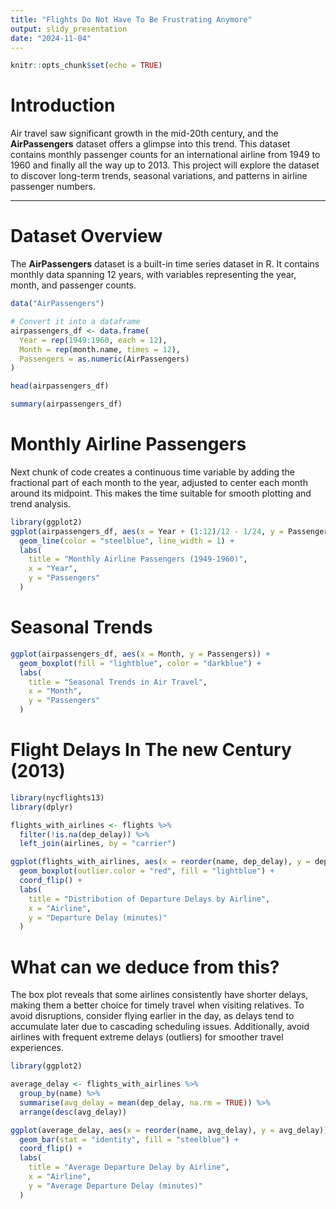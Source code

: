---
title: "Flights Do Not Have To Be Frustrating Anymore"
output: slidy_presentation
date: "2024-11-04"
---

```{r setup, include=FALSE}
knitr::opts_chunk$set(echo = TRUE)
```

# Introduction

Air travel saw significant growth in the mid-20th century, and the **AirPassengers** dataset offers a glimpse into this trend. This dataset contains monthly passenger counts for an international airline from 1949 to 1960 and finally all the way up to 2013. This project will explore the dataset to discover long-term trends, seasonal variations, and patterns in airline passenger numbers.

---

# Dataset Overview

The **AirPassengers** dataset is a built-in time series dataset in R. It contains monthly data spanning 12 years, with variables representing the year, month, and passenger counts.

```{r}
data("AirPassengers")

# Convert it into a dataframe
airpassengers_df <- data.frame(
  Year = rep(1949:1960, each = 12),
  Month = rep(month.name, times = 12),
  Passengers = as.numeric(AirPassengers)
)

head(airpassengers_df)


```


```{r}
summary(airpassengers_df)

```

# Monthly Airline Passengers

Next chunk of code creates a continuous time variable by adding the fractional part of each month to the year, adjusted to center each month around its midpoint. This makes the time suitable for smooth plotting and trend analysis.

```{r}
library(ggplot2)
ggplot(airpassengers_df, aes(x = Year + (1:12)/12 - 1/24, y = Passengers)) +
  geom_line(color = "steelblue", line_width = 1) +
  labs(
    title = "Monthly Airline Passengers (1949-1960)",
    x = "Year",
    y = "Passengers"
  )

```


# Seasonal Trends

```{r}
ggplot(airpassengers_df, aes(x = Month, y = Passengers)) +
  geom_boxplot(fill = "lightblue", color = "darkblue") +
  labs(
    title = "Seasonal Trends in Air Travel",
    x = "Month",
    y = "Passengers"
  )

```

# Flight Delays In The new Century (2013)



```{r}
library(nycflights13)
library(dplyr)

flights_with_airlines <- flights %>%
  filter(!is.na(dep_delay)) %>%  
  left_join(airlines, by = "carrier")

ggplot(flights_with_airlines, aes(x = reorder(name, dep_delay), y = dep_delay)) +
  geom_boxplot(outlier.color = "red", fill = "lightblue") +
  coord_flip() +
  labs(
    title = "Distribution of Departure Delays by Airline",
    x = "Airline",
    y = "Departure Delay (minutes)"
  )

```

# What can we deduce from this?

The box plot reveals that some airlines consistently have shorter delays, making them a better choice for timely travel when visiting relatives. To avoid disruptions, consider flying earlier in the day, as delays tend to accumulate later due to cascading scheduling issues. Additionally, avoid airlines with frequent extreme delays (outliers) for smoother travel experiences.


```{r}
library(ggplot2)

average_delay <- flights_with_airlines %>%
  group_by(name) %>%
  summarise(avg_delay = mean(dep_delay, na.rm = TRUE)) %>%
  arrange(desc(avg_delay))

ggplot(average_delay, aes(x = reorder(name, avg_delay), y = avg_delay)) +
  geom_bar(stat = "identity", fill = "steelblue") +
  coord_flip() +
  labs(
    title = "Average Departure Delay by Airline",
    x = "Airline",
    y = "Average Departure Delay (minutes)"
  ) 
```


